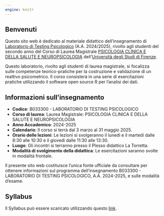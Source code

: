 ```yaml
---
engine: knitr
---
```



## Benvenuti {.unnumbered}

Questo sito web è dedicato al materiale didattico dell'insegnamento di [Laboratorio di Testing Psicologico](https://unifi.coursecatalogue.cineca.it/insegnamenti/2024/39598_B267-23-23_119717/2023/39598/3252?coorte=2023) (A.A. 2024/2025), rivolto agli studenti del secondo anno del Corso di Laurea Magistrale [PSICOLOGIA CLINICA E DELLA SALUTE E NEUROPSICOLOGIA](https://unifi.coursecatalogue.cineca.it/corsi/2024/3252?annoOrdinamento=2023) dell'[Università degli Studi di Firenze](https://www.unifi.it/).

Questo laboratorio, rivolto agli studenti di laurea magistrale, si focalizza sulle competenze teorico-pratiche per la costruzione e validazione di un reattivo psicometrico. Il corso consisterà in una serie di esercitazioni pratiche utilizzando il software open source R per l'analisi dei dati.

## Informazioni sull'insegnamento {.unnumbered}

- **Codice**: B033300 - LABORATORIO DI TESTING PSICOLOGICO </br>
- **Corso di laurea**: Laurea Magistrale: PSICOLOGIA CLINICA E DELLA SALUTE E NEUROPSICOLOGIA </br>
- **Anno Accademico**: 2024-2025 </br>
- **Calendario**: Il corso si terrà dal 3 marzo al 31 maggio 2025.</br>
- **Orario delle lezioni**: Le lezioni si svolgeranno il lunedì e il martedì dalle 8:30 alle 10:30 e il giovedì dalle 11:30 alle 13:30.</br>
- **Luogo**: Gli incontri si terranno presso il Plesso didattico La Torretta.</br>
- **Modalità di svolgimento della didattica**: Le esercitazioni saranno svolte in modalità frontale.</br>

::: {.callout-note}
Il presente sito web costituisce l'unica fonte ufficiale da consultare per ottenere informazioni sul programma dell'insegnamento B033300 - LABORATORIO DI TESTING PSICOLOGICO, A.A. 2024-2025, e sulle modalità d'esame.
:::

## Syllabus

Il Syllabus può essere scaricato utilizzando questo [link](syllabus/syllabus.pdf).

\mainmatter
